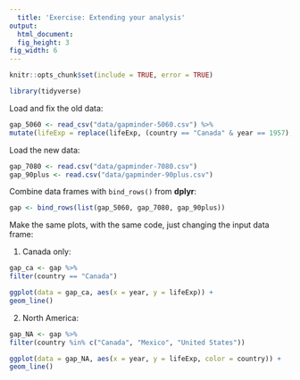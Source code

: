 ```yaml
---
  title: 'Exercise: Extending your analysis'
output:
  html_document:
  fig_height: 3
fig_width: 6
---
```

  
  ```r
knitr::opts_chunk$set(include = TRUE, error = TRUE)
```

```r
library(tidyverse)
```

Load and fix the old data:
  
  ```r
gap_5060 <- read_csv("data/gapminder-5060.csv") %>%
  mutate(lifeExp = replace(lifeExp, (country == "Canada" & year == 1957), 69.96))
```


Load the new data:
  
  ```r
gap_7080 <- read.csv("data/gapminder-7080.csv")
gap_90plus <- read.csv("data/gapminder-90plus.csv")
```

Combine data frames with `bind_rows()` from **dplyr**:
  
  ```r
gap <- bind_rows(list(gap_5060, gap_7080, gap_90plus))
```

Make the same plots, with the same code, just changing the input data frame:
  
  1. Canada only:
  
  ```r
gap_ca <- gap %>%
  filter(country == "Canada")

ggplot(data = gap_ca, aes(x = year, y = lifeExp)) +
  geom_line()
```

2. North America:
  
  ```r
gap_NA <- gap %>%
  filter(country %in% c("Canada", "Mexico", "United States"))

ggplot(data = gap_NA, aes(x = year, y = lifeExp, color = country)) +
  geom_line()
```